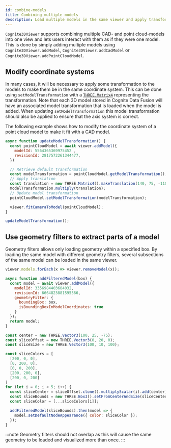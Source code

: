```yaml
---
id: combine-models
title: Combining multiple models
description: Load multiple models in the same viewer and apply transformation to correctly place the models
---
```


`Cognite3DViewer` supports combining multiple CAD- and point cloud-models into one view and lets
users interact with them as if they were one model. This is done by simply adding multiple models
using `Cognite3DViewer.addModel`, `Cognite3DViewer.addCadModel` or `Cognite3DViewer.addPointCloudModel`.


<DemoWrapper />

## Modify coordinate systems

In many cases, it will be necessary to apply some transformation to the models to make them be in the same
coordinate system. This can be done using `setModelTransformation` with a [`THREE.Matrix4`](https://threejs.org/docs/#api/en/math/Matrix4)
representing the transformation. Note that each 3D model stored in Cognite Data Fusion will have an associated
model transformation that is loaded when the model is added. When updating `setModelTransformation` this model transformation
should also be applied to ensure that the axis system is correct.

The following example shows how to modify the coordinate system of a point cloud model to make it fit with a CAD model.

```js runnable-4x
async function updateModelTransformation() {
  const pointCloudModel = await viewer.addModel({
    modelId: 5564365369975452 ,
    revisionId: 2817572261344477,
  })

  // Retrieve default transformation
  const modelTransformation = pointCloudModel.getModelTransformation();
  // Apply translation
  const translation = new THREE.Matrix4().makeTranslation(140, 75, -110);
  modelTransformation.multiply(translation);
  // Update model transformation
  pointCloudModel.setModelTransformation(modelTransformation);

  viewer.fitCameraToModel(pointCloudModel);
}

updateModelTransformation();
```

## Use geometry filters to extract parts of a model

Geometry filters allows only loading geometry within a specified box. By loading the same model with different geometry
filters, several subsections of the same model can be loaded in the same viewer.

```js runnable-4x
viewer.models.forEach(x => viewer.removeModel(x));

async function addFilteredModel(box) {
  const model = await viewer.addModel({
    modelId: 3356984403684032,
    revisionId: 6664823881595566,
    geometryFilter: {
      boundingBox: box,
      isBoundingBoxInModelCoordinates: true
    }
  });
  return model;
}

const center = new THREE.Vector3(100, 25, -75);
const sliceOffset = new THREE.Vector3(0, 20, 0);
const sliceSize = new THREE.Vector3(100, 10, 100);

const sliceColors = [
  [200, 0, 0],
  [0, 200, 0],
  [0, 0, 200],
  [200, 200, 0],
  [200, 0, 200]
]
for (let i = 0; i < 5; i++) {
  const sliceCenter = sliceOffset.clone().multiplyScalar(i).add(center);
  const sliceBounds = new THREE.Box3().setFromCenterAndSize(sliceCenter, sliceSize);
  const sliceColor = [...sliceColors[i]];

  addFilteredModel(sliceBounds).then(model => {
    model.setDefaultNodeAppearance({ color: sliceColor });
  });
}
```

:::note
Geometry filters should not overlap as this will cause the same geometry to be loaded and
visualized more than once.
:::
